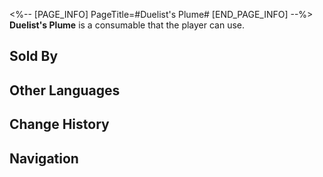 <%-- [PAGE_INFO]
PageTitle=#Duelist's Plume#
[END_PAGE_INFO] --%>
{{Consumable Infobox
|id          = 408617
|image       = Item Duelist's Plume.png
|type        = undefined
|rarity      = 3
|effect      = Upon use, increases all allies' ATK by 40% for the next battle. Upon entering battle, randomly increases the chance for 1 character to be attacked by enemies greatly.
|description = Wearing a hat adorned with vibrant feathers might be too flamboyant for everyday wear, but some individuals enjoy being the center of attention, even if only for a moment.
|effectType  = 
|effectType2 = 
|effectType3 = 
|recipe      = 
|source1     = [[Dreamjoy Fashion Store]]
|source2     = 
|source3     = 
}}
{{Description|''"All eyes, on me!"''}}
'''Duelist's Plume''' is a consumable that the player can use.

==Sold By==
{{Shop Availability}}

==Other Languages==
{{Other Languages
|en   = Duelist's Plume
|zhs  = 决斗翎羽
|zht  = 決鬥翎羽
|ja   = 決闘の羽
|ko   = 결투 깃털
|es   = Pluma del duelista
|fr   = Plume de duelliste
|ru   = Перо дуэлянта
|th   = Duelist's Plume
|vi   = Lông Vũ Quyết Đấu
|de   = Duellfeder
|id   = Duelist's Plume
|pt   = Pluma de Duelista
}}

==Change History==
{{Change History|2.0}}

==Navigation==
{{Consumable Navbox}}